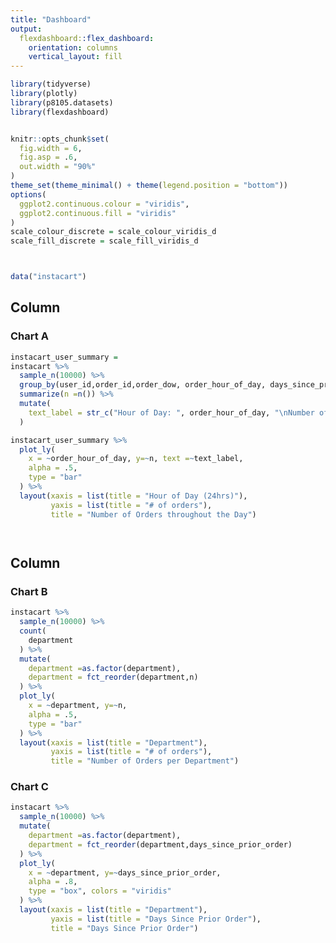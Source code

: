 ```yaml
---
title: "Dashboard"
output: 
  flexdashboard::flex_dashboard:
    orientation: columns
    vertical_layout: fill
---
```


```r
library(tidyverse)
library(plotly)
library(p8105.datasets)
library(flexdashboard)


knitr::opts_chunk$set(
  fig.width = 6,
  fig.asp = .6,
  out.width = "90%"
)
theme_set(theme_minimal() + theme(legend.position = "bottom"))
options(
  ggplot2.continuous.colour = "viridis",
  ggplot2.continuous.fill = "viridis"
)
scale_colour_discrete = scale_colour_viridis_d
scale_fill_discrete = scale_fill_viridis_d



data("instacart")

```

Column {data-width=650}
-----------------------------------------------------------------------

### Chart A

```r

instacart_user_summary =
instacart %>% 
  sample_n(10000) %>% 
  group_by(user_id,order_id,order_dow, order_hour_of_day, days_since_prior_order) %>% 
  summarize(n =n()) %>% 
  mutate(
    text_label = str_c("Hour of Day: ", order_hour_of_day, "\nNumber of Orders: ", n)
  )

instacart_user_summary %>%  
  plot_ly(
    x = ~order_hour_of_day, y=~n, text =~text_label,
    alpha = .5,
    type = "bar"
  ) %>% 
  layout(xaxis = list(title = "Hour of Day (24hrs)"), 
         yaxis = list(title = "# of orders"),
         title = "Number of Orders throughout the Day")




```

Column {data-width=350}
-----------------------------------------------------------------------

### Chart B

```r
instacart %>%  
  sample_n(10000) %>% 
  count(
    department
  ) %>% 
  mutate(
    department =as.factor(department),
    department = fct_reorder(department,n)
  ) %>% 
  plot_ly(
    x = ~department, y=~n,
    alpha = .5,
    type = "bar"
  ) %>% 
  layout(xaxis = list(title = "Department"), 
         yaxis = list(title = "# of orders"),
         title = "Number of Orders per Department")
```

### Chart C

```r
instacart %>%  
  sample_n(10000) %>% 
  mutate(
    department =as.factor(department),
    department = fct_reorder(department,days_since_prior_order)
  ) %>% 
  plot_ly(
    x = ~department, y=~days_since_prior_order,
    alpha = .8,
    type = "box", colors = "viridis"
  ) %>% 
  layout(xaxis = list(title = "Department"), 
         yaxis = list(title = "Days Since Prior Order"),
         title = "Days Since Prior Order")
```


